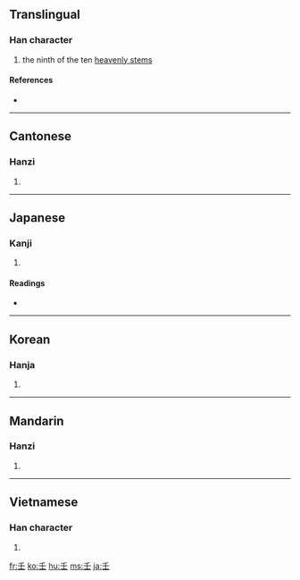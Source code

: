 {{also|千}}
==Translingual==

===Han character===
{{Han char|rn=33|rad=士|as=01|sn=4|four=2010<sub>4</sub>|canj=竹土 (HG)}}

# the ninth of the ten [[w:Heavenly Stems|heavenly stems]]

====References====
* {{Han ref|kx=0243.010|dkj=05639|dj=0483.010|hdz=10417.010|uh=58EC|ud=22764|bh=A4D0|bd=42192}}

----

==Cantonese==

===Hanzi===
{{yue-hanzi|jyut=|y=yam4}}

# {{defn|Cantonese|sort=士01}}

----

==Japanese==

===Kanji===
{{ja-kanji|grade=|rs=士01}}

# {{defn|Japanese|sort=士01}}

====Readings====
* {{ja-readings|on=[[じん]] (jin), [[にん]] (nin)|kun=[[みずのえ]] (mizunoe)}}

----

==Korean==

===Hanja===
{{ko-hanja|hangeul=임|rv=im|mr=im}}

# {{defn|Korean|sort=士01}}

----

==Mandarin==

===Hanzi===
{{cmn-hanzi|pin=[[rén]] ([[ren2]])|wg=jen<sup>2</sup>}}

# {{defn|Mandarin|sort=士01}}

----

==Vietnamese==

===Han character===
{{vi-hantu|[[nhâm]], [[nhăm]], [[nhám]], [[nhằm]], [[râm]], [[nhẹm]]|rs=士01}}

# {{defn|Vietnamese|sort=士01}}

[[fr:壬]]
[[ko:壬]]
[[hu:壬]]
[[ms:壬]]
[[ja:壬]]